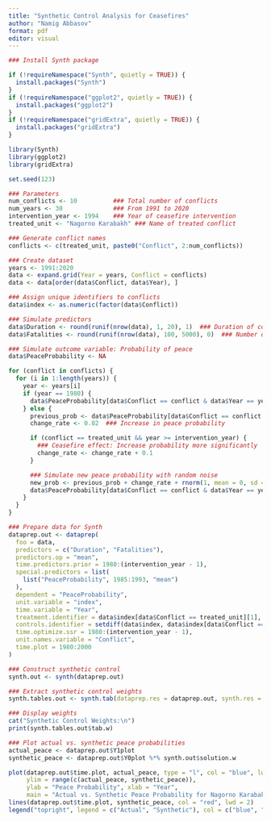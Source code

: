 ```yaml
---
title: "Synthetic Control Analysis for Ceasefires"
author: "Namig Abbasov"
format: pdf
editor: visual
---
```


```r
### Install Synth package

if (!requireNamespace("Synth", quietly = TRUE)) {
  install.packages("Synth")
}
if (!requireNamespace("ggplot2", quietly = TRUE)) {
  install.packages("ggplot2")
}
if (!requireNamespace("gridExtra", quietly = TRUE)) {
  install.packages("gridExtra")
}

library(Synth)
library(ggplot2)
library(gridExtra)
```

```r
set.seed(123)

### Parameters
num_conflicts <- 10          ### Total number of conflicts
num_years <- 30              ### From 1991 to 2020
intervention_year <- 1994    ### Year of ceasefire intervention
treated_unit <- "Nagorno Karabakh" ### Name of treated conflict

### Generate conflict names
conflicts <- c(treated_unit, paste0("Conflict", 2:num_conflicts))

### Create dataset
years <- 1991:2020
data <- expand.grid(Year = years, Conflict = conflicts)
data <- data[order(data$Conflict, data$Year), ]

### Assign unique identifiers to conflicts
data$index <- as.numeric(factor(data$Conflict))

### Simulate predictors
data$Duration <- round(runif(nrow(data), 1, 20), 1)  ### Duration of conflict in years
data$Fatalities <- round(runif(nrow(data), 100, 5000), 0)  ### Number of fatalities

### Simulate outcome variable: Probability of peace
data$PeaceProbability <- NA

for (conflict in conflicts) {
  for (i in 1:length(years)) {
    year <- years[i]
    if (year == 1980) {
      data$PeaceProbability[data$Conflict == conflict & data$Year == year] <- runif(1, 0.1, 0.5)
    } else {
      previous_prob <- data$PeaceProbability[data$Conflict == conflict & data$Year == year - 1]
      change_rate <- 0.02  ### Increase in peace probability

      if (conflict == treated_unit && year >= intervention_year) {
        ### Ceasefire effect: Increase probability more significantly
        change_rate <- change_rate + 0.1
      }

      ### Simulate new peace probability with random noise
      new_prob <- previous_prob + change_rate + rnorm(1, mean = 0, sd = 0.01)
      data$PeaceProbability[data$Conflict == conflict & data$Year == year] <- min(max(new_prob, 0), 1)  # Bound between 0 and 1
    }
  }
}
```

```r
### Prepare data for Synth
dataprep.out <- dataprep(
  foo = data,
  predictors = c("Duration", "Fatalities"),
  predictors.op = "mean",
  time.predictors.prior = 1980:(intervention_year - 1),
  special.predictors = list(
    list("PeaceProbability", 1985:1993, "mean")
  ),
  dependent = "PeaceProbability",
  unit.variable = "index",
  time.variable = "Year",
  treatment.identifier = data$index[data$Conflict == treated_unit][1],
  controls.identifier = setdiff(data$index, data$index[data$Conflict == treated_unit]),
  time.optimize.ssr = 1980:(intervention_year - 1),
  unit.names.variable = "Conflict",
  time.plot = 1980:2000
)
```

```r
### Construct synthetic control
synth.out <- synth(dataprep.out)

### Extract synthetic control weights
synth.tables.out <- synth.tab(dataprep.res = dataprep.out, synth.res = synth.out)

### Display weights
cat("Synthetic Control Weights:\n")
print(synth.tables.out$tab.w)

### Plot actual vs. synthetic peace probabilities
actual_peace <- dataprep.out$Y1plot
synthetic_peace <- dataprep.out$Y0plot %*% synth.out$solution.w

plot(dataprep.out$time.plot, actual_peace, type = "l", col = "blue", lwd = 2, 
     ylim = range(c(actual_peace, synthetic_peace)),
     ylab = "Peace Probability", xlab = "Year", 
     main = "Actual vs. Synthetic Peace Probability for Nagorno Karabakh")
lines(dataprep.out$time.plot, synthetic_peace, col = "red", lwd = 2)
legend("topright", legend = c("Actual", "Synthetic"), col = c("blue", "red"), lwd = 2)
```
